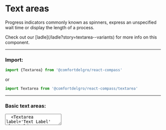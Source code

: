 
# Text areas

Progress indicators commonly known as spinners, express an unspecified wait time or display the length of a process.

<Callout>
  Check out our [ladle](/ladle?story=textarea--variants) for more info on this
  component.
</Callout>

---

### Import:

```js
import {Textarea} from '@comfortdelgro/react-compass'
```

or

```js
import Textarea from '@comfortdelgro/react-compass/textarea'
```

---

### Basic text areas:

<section className={styles.textAreaShowcaseContainer}>
  <Textarea placeholder='Enter your message' />
  <Textarea label='Text Label' placeholder='Enter your message' isDisabled/>
  <Textarea
    label={
      <>
        Text Label <BugIcon />
      </>
    }
    placeholder='Enter your message'
    value='Lorem ipsum dolor sit amet.'
  />

  <Textarea
    label='Text Label'
    placeholder='Enter your message'
    wordCount
    value='Lorem ipsum dolor sit amet.'
  />
  <Textarea
    label='Text Label'
    placeholder='Enter your message'
    wordCount
    maxLength={50}
    value={'Lorem ipsum dolor sit amet.'}
    onChange={() => {}}
  />
  <Textarea
    label='Text Label'
    placeholder='Enter your message'
    wordCount
    maxLength={50}
    isErrored
  />
</section>

```js
  <Textarea placeholder='Enter your message' />
  <Textarea label='Text Label' placeholder='Enter your message' isDisabled/>
  <Textarea
    label='Text Label'
    placeholder='Enter your message'
    wordCount
    value='Lorem ipsum dolor sit amet.'
  />
  <Textarea
    label='Text Label'
    placeholder='Enter your message'
    wordCount
    maxLength={50}
    value={'Lorem ipsum dolor sit amet.'}
    onChange={() => {}}
  />
  <Textarea
    label='Text Label'
    placeholder='Enter your message'
    wordCount
    maxLength={50}
    isErrored
  />
```

---

### Custom styling:

You can style React Compass's components with the css prop. <br/>
With css prop, you can basically do anything that css can do.

<section className={styles.avatarShowcaseContainer}>
  <Textarea
    label='Text Label'
    placeholder='Enter your message'
    wordCount
    maxLength={50}
    isErrored
    css={{height: '10em', width: '50em'}}
  />
</section>

```js
<Textarea
  label='Text Label'
  placeholder='Enter your message'
  wordCount
  maxLength={50}
  isErrored
  css={{height: '10em', width: '50em'}}
/>
```

---

### Props:

| Name          | Type               | Default | Description                              |
| :------------ | :----------------- | :------ | :--------------------------------------- |
| `placeholder` | `string` \| `null` | `null`  | `Placeholder of the text field`          |
| `label`       | `ReactNode`        | `null`  | `Label of the text field`                |
| `isErrored`   | `true` \| `false`  | `false` | `Throw error when input value is wrong`  |
| `value`       | `string`           | —       | `Input value`                            |
| `isDisabled`  | `false`\| `true`   | `false` | `Disable the text field when true`       |
| `css `        | `CSS`              | —       |                                          |
| `wordCount`   | `false`\| `true`   | `false` | `Show word count of the input when true` |
| `maxLength`   | `number`           | —       | `Limit length of the input`              |
| `onChange`    | `function`         | —       |                                          |

---

<Callout>
  Check out our [ladle](/ladle?story=textarea--variants) for more info on this
  component.
</Callout>
